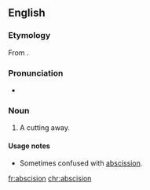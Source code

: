 {{also|abscisión}}
==English==

===Etymology===
From {{der|en|la|abscisiō}}.

===Pronunciation===
* {{a|US}} {{IPA|/æbˈsɪ.ʒn̩/|lang=en}}

===Noun===
{{en-noun}}

# A cutting away. {{defdate|First attested around 1350 to 1470.}}

====Usage notes====
* Sometimes confused with [[abscission]].

[[fr:abscision]]
[[chr:abscision]]